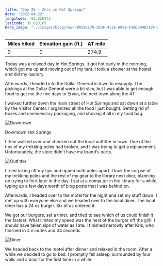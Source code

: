```yaml
---
title: "Day 25 - Zero in Hot Springs"
date: "2022-04-22"
longitude: -82.826942
latitude: 35.893169
hero_image: "../images/blog/Town-8915DE70-5DDF-452E-A081-F5ED5D4D31BF-20220423082731.png"
---
```


| Miles hiked | Elevation gain (ft.) | AT mile |
| ----------- | -------------- | -------- |
| 0 | 0 | 274.9 |

Today was a relaxed day in Hot Springs. It got hot early in the morning, which got me up and moving out of my tent. I took a shower at the hostel and did my laundry. 

Afterwards, I headed into the Dollar General in town to resupply. The pickings at the Dollar General were a bit slim, but I was able to get enough food to get me the five days to Erwin, the next town along the AT.

I walked further down the main street of Hot Springs and sat down at a table by the Visitor Center. I organized all the food I just bought. Getting rid of boxes and unnecessary packaging, and shoving it all in my food bag.

![Downtown](../images/blog/Downtown-8915DE70-5DDF-452E-A081-F5ED5D4D31BF-20220428134349.png)

<figcaption>Downtown Hot Springs</figcaption>

I then walked over and checked out the local outfitter in town. One of the tips of my trekking poles had broken, and I was trying to get a replacement. Unfortunately, the store didn't have my brand's parts. 

![Outfitter](../images/blog/Outfitter-8915DE70-5DDF-452E-A081-F5ED5D4D31BF-20220428134932.png)

I tried taking off my tips and ripped both poles apart. I took the corpse of my trekking poles and the rest of my gear to the library next door, planning on trying to fix it later in the day. I sat at a computer in the library for a while, typing up a few days worth of blog posts that I was behind on.

Afterwards, I headed over to the motel for the night and set my stuff down. I met up with everyone else and we headed over to the local diner. The local diner has a 24 oz burger. Six of us ordered it. 

We got our burgers, set a timer, and tried to see which of us could finish it the fastest. What limited my speed was the heat of the burger off the grill. I should have taken sips of water as I ate. I finished narrowly after Kris, who finished in 4 minutes and 34 seconds.

![Diner](../images/blog/Diner-8915DE70-5DDF-452E-A081-F5ED5D4D31BF-20220428134837.png)

We headed back to the motel after dinner and relaxed in the room. After a while we decided to go to bed. I promptly fell asleep, surrounded by four walls and a door for the first time in a while.